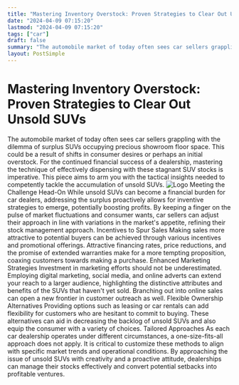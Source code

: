 ```yaml
---
title: "Mastering Inventory Overstock: Proven Strategies to Clear Out Unsold SUVs"
date: "2024-04-09 07:15:20"
lastmod: "2024-04-09 07:15:20"
tags: ["car"]
draft: false
summary: "The automobile market of today often sees car sellers grappling with the dilemma of surplus SUVs occupying precious showroom floor space. This could be a result of shifts in consumer desires or perhaps an initial overstock. For the continued financial success of a dealership, mastering the technique of effectively dispensing with these stagnant SUV stocks is imperative. This piece aims to arm you with the tactical insights needed to competently tackle the accumulation of unsold SUVs."
layout: PostSimple
---
```

# Mastering Inventory Overstock: Proven Strategies to Clear Out Unsold SUVs
The automobile market of today often sees car sellers grappling with the dilemma of surplus SUVs occupying precious showroom floor space. This could be a result of shifts in consumer desires or perhaps an initial overstock. For the continued financial success of a dealership, mastering the technique of effectively dispensing with these stagnant SUV stocks is imperative. This piece aims to arm you with the tactical insights needed to competently tackle the accumulation of unsold SUVs.
<img alt="Logo" class="lazyImg" data-src="https://cdn.seniorsselection.com/src_image/f04345726ceb168c460d73a7bc5c0941.webp" src="/statics/image/loading.webp"/>
Meeting the Challenge Head-On
While unsold SUVs can become a financial burden for car dealers, addressing the surplus proactively allows for inventive strategies to emerge, potentially boosting profits. By keeping a finger on the pulse of market fluctuations and consumer wants, car sellers can adjust their approach in line with variations in the market's appetite, refining their stock management approach.
Incentives to Spur Sales
Making sales more attractive to potential buyers can be achieved through various incentives and promotional offerings. Attractive financing rates, price reductions, and the promise of extended warranties make for a more tempting proposition, coaxing customers towards making a purchase.
Enhanced Marketing Strategies
Investment in marketing efforts should not be underestimated. Employing digital marketing, social media, and online adverts can extend your reach to a larger audience, highlighting the distinctive attributes and benefits of the SUVs that haven't yet sold. Branching out into online sales can open a new frontier in customer outreach as well.
Flexible Ownership Alternatives
Providing options such as leasing or car rentals can add flexibility for customers who are hesitant to commit to buying. These alternatives can aid in decreasing the backlog of unsold SUVs and also equip the consumer with a variety of choices.
Tailored Approaches
As each car dealership operates under different circumstances, a one-size-fits-all approach does not apply. It is critical to customize these methods to align with specific market trends and operational conditions. By approaching the issue of unsold SUVs with creativity and a proactive attitude, dealerships can manage their stocks effectively and convert potential setbacks into profitable ventures.
        